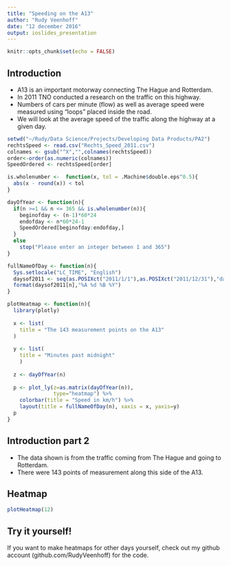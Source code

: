---
title: "Speeding on the A13"
author: "Rudy Veenhoff"
date: "12 december 2016"
output: ioslides_presentation
---

```{r setup, include=FALSE}
knitr::opts_chunk$set(echo = FALSE)
```

## Introduction
- A13 is an important motorway connecting The Hague and Rotterdam.
- In 2011 TNO conducted a research on the traffic on this highway.
- Numbers of cars per minute (flow) as well as average speed were measured using "loops" placed inside the road.
- We will look at the average speed of the traffic along the highway at a given day.

```{r setting up, cache=TRUE}
setwd("~/Rudy/Data Science/Projects/Developing Data Products/PA2")
rechtsSpeed <- read.csv("Rechts_Speed_2011.csv")
colnames <- gsub("^X","",colnames(rechtsSpeed))
order<-order(as.numeric(colnames))
SpeedOrdered <- rechtsSpeed[order]

is.wholenumber <-  function(x, tol = .Machine$double.eps^0.5){  
  abs(x - round(x)) < tol
}

dayOfYear <- function(n){
  if(n >=1 && n <= 365 && is.wholenumber(n)){
    beginofday <- (n-1)*60*24
    endofday <- n*60*24-1
    SpeedOrdered[beginofday:endofday,]
  }
  else
    stop("Please enter an integer between 1 and 365")
}

fullNameOfDay <- function(n){
  Sys.setlocale("LC_TIME", "English")
  daysof2011 <- seq(as.POSIXct("2011/1/1"),as.POSIXct("2011/12/31"),"day")
  format(daysof2011[n],"%A %d %B %Y")
}

plotHeatmap <- function(n){
  library(plotly)
  
  x <- list(
    title = "The 143 measurement points on the A13"
  )
  
  y <- list(
    title = "Minutes past midnight"
    )
  
  z <- dayOfYear(n)
  
  p <- plot_ly(z=as.matrix(dayOfYear(n)),
               type="heatmap") %>% 
    colorbar(title = "Speed in km/h") %>%
    layout(title = fullNameOfDay(n), xaxis = x, yaxis=y)
  p
}
```



## Introduction part 2

- The data shown is from the traffic coming from The Hague and going to Rotterdam.
- There were 143 points of measurement along this side of the A13.




## Heatmap
```{r heatmap, message=FALSE, comment=FALSE, warning=FALSE}
plotHeatmap(12)
```

## Try it yourself!
If you want to make heatmaps for other days yourself, check out my github account (github.com/RudyVeenhoff) for the code.


